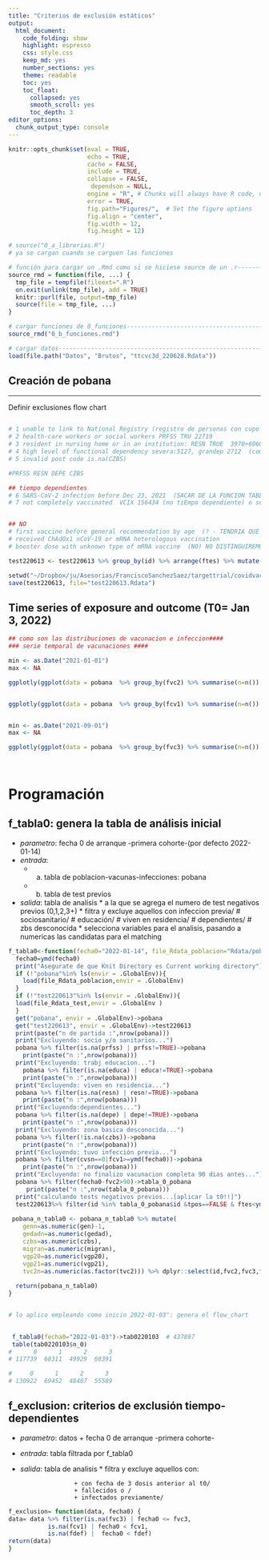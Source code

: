 ```yaml
---
title: "Criterios de exclusión estáticos"
output: 
  html_document:
    code_folding: show
    highlight: espresso
    css: style.css
    keep_md: yes
    number_sections: yes
    theme: readable
    toc: yes  
    toc_float:
      collapsed: yes
      smooth_scroll: yes
      toc_depth: 3     
editor_options: 
  chunk_output_type: console
---
```



```r
knitr::opts_chunk$set(eval = TRUE, 
                      echo = TRUE, 
                      cache = FALSE,
                      include = TRUE,
                      collapse = FALSE,
                       dependson = NULL,
                      engine = "R", # Chunks will always have R code, unless noted
                      error = TRUE,
                      fig.path="Figures/",  # Set the figure options
                      fig.align = "center", 
                      fig.width = 12,
                      fig.height = 12)
```

```r
# source("0_a_librerias.R")
# ya se cargan cuando se carguen las funciones

```

```r
# función para cargar un .Rmd como si se hiciese source de un .r---------------
source_rmd = function(file, ...) {
  tmp_file = tempfile(fileext=".R")
  on.exit(unlink(tmp_file), add = TRUE)
  knitr::purl(file, output=tmp_file)
  source(file = tmp_file, ...)
}

```

```r
# cargar funciones de 0_funciones----------------------------------------------
source_rmd("0_b_funciones.rmd")

```


```r
# cargar datos-----------------------------------------------------------------
load(file.path("Datos", "Brutos", "ttcvc3d_220628.Rdata"))

```

## Creación de pobana

***

Definir exclusiones flow chart

```r


```


```r
# 1 unable to link to National Registry (registro de personas con cupo en AP-publica)
# 2 health-care workers or social workers PRFSS TRU 22719
# 3 resident in nursing home or in an institution: RESN TRUE  3970+6060=10030 
# 4 high level of functional dependency severa:5127, grandep 2712  (como se hace en jerarquia este 7839 n - no tiene porque corresponder.. sera el n tras excluir los casos anteriores).. tenemos otra variable.. mirar en el chunck, al final hago un mix entre gdep y depe de vacunas-infeccion.. total 11036 DEPE TRUE
# 5 invalid post code is.na(CZBS)

```




```r
#PRFSS RESN DEPE CZBS

## tiempo dependientes
# 6 SARS-CoV-2 infection before Dec 23, 2021  (SACAR DE LA FUNCION TABLA0 -EN RELACION AL T0-)
# 7 not completely vaccinated  VCIX 156434 (no tiEmpo dependiente) o se ha completado al menos tres meses antes del T0..[#9 989 156 booster dose before Dec 23, 2021]


## NO
# first vaccine before general recommendation by age  (? - TENDRIA QUE ELABORAR) (Only individuals who received their first dose after the recommended vaccination date for their age group were included (appendix p 2))
# received ChAdOx1 nCoV-19 or mRNA heterologous vaccination
# booster dose with unknown type of mRNA vaccine  (NO) NO DISTINGUIREMOS ENTRE VACUNAS O RNA-OTRAS

test220613 <- test220613 %>% group_by(id) %>% arrange(ftes) %>% mutate(n=1:n())  %>% ungroup()

setwd("~/Dropbox/ju/Asesorias/FranciscoSanchezSaez/targettrial/covidvacunas/Rdata")
save(test220613, file="test220613.Rdata")

```


## Time series of exposure and outcome (T0= Jan 3, 2022)

```r



## como son las distribuciones de vacunacion e infeccion####
### serie temporal de vacunaciones ####

min <- as.Date("2021-01-01")
max <- NA

ggplotly(ggplot(data = pobana  %>% group_by(fvc2) %>% summarise(n=n()) %>% na.omit(), aes(x = fvc2, y = n))+ geom_line(color = "#E7B800", size = 1) + scale_x_date(limits = c(min, max), date_labels = "%b/%y") +stat_peaks(colour = "purple") +ggtitle("Segunda dosis"))


ggplotly(ggplot(data = pobana  %>% group_by(fcv1) %>% summarise(n=n()) %>% na.omit(), aes(x = fcv1, y = n))+ geom_line(color = "#E7B800", size = 1) + scale_x_date(limits = c(min, max), date_labels = "%b/%y") +stat_peaks(colour = "purple") +ggtitle("Infecciones"))


min <- as.Date("2021-09-01")
max <- NA

ggplotly(ggplot(data = pobana  %>% group_by(fvc3) %>% summarise(n=n()) %>% na.omit(), aes(x = fvc3, y = n))+ geom_line(color = "#E7B800", size = 1) + scale_x_date(limits = c(min, max), date_labels = "%b/%y") +stat_peaks(colour = "purple") +ggtitle("Tercera dosis"))
         
        

```

# Programación

## f_tabla0: genera la tabla de análisis inicial

 * *parametro*: fecha 0 de arranque -primera cohorte-(por defecto 2022-01-14)
 * *entrada*: 
    + a. tabla de poblacion-vacunas-infecciones: pobana
    + b. tabla de test previos
 * *salida*: tabla de analisis 
            * a la que se agrega el numero de test negativos previos (0,1,2,3+)
            * filtra                  y excluye aquellos con  infeccion previa/
                                                      # sociosanitario/
                                                      # educación/
                                                      # viven en residencia/
                                                      # dependientes/ 
                                                      # zbs desconocida
             * selecciona variables para el analisis, pasando a numericas las candidatas para el matching 
             
             
```r

f_tabla0<-function(fecha0="2022-01-14", file_Rdata_poblacion="Rdata/pobana.Rdata",file_Rdata_test="Rdata/test220613.Rdata") {
  fecha0=ymd(fecha0)
  print("Asegurate de que Knit Directory es Current working directory")
  if (!"pobana"%in% ls(envir = .GlobalEnv)){
    load(file_Rdata_poblacion,envir = .GlobalEnv)
  }
  if (!"test220613"%in% ls(envir = .GlobalEnv)){
  load(file_Rdata_test,envir = .GlobalEnv )
  }
  get("pobana", envir = .GlobalEnv)->pobana
  get("test220613", envir = .GlobalEnv)->test220613
  print(paste("n de partida :",nrow(pobana)))
  print("Excluyendo: socio y/o sanitarios...") 
  pobana %>% filter(is.na(prfss) | prfss!=TRUE)->pobana
    print(paste("n :",nrow(pobana)))
  print("Excluyendo: trabj educacion...") 
    pobana %>% filter(is.na(educa) | educa!=TRUE)->pobana 
    print(paste("n :",nrow(pobana)))  
  print("Excluyendo: viven en residencia...") 
  pobana %>% filter(is.na(resn) | resn!=TRUE)->pobana
    print(paste("n :",nrow(pobana)))
  print("Excluyendo:dependientes...")   
  pobana %>% filter(is.na(depe) | depe!=TRUE)->pobana
    print(paste("n :",nrow(pobana)))
  print("Excluyendo: zona basica desconocida...")   
  pobana %>% filter(!is.na(czbs))->pobana 
    print(paste("n :",nrow(pobana)))
  print("Excluyendo: tuvo infección previa...")
  pobana %>% filter(cvsn==0|fcv1>=ymd(fecha0))->pobana
    print(paste("n :",nrow(pobana)))
  print("Excluyendo: no finalizo vacunacion completa 90 dias antes...")
  pobana %>% filter(fecha0-fvc2>90)->tabla_0_pobana
     print(paste("n :",nrow(tabla_0_pobana))) 
  print("calculando tests negativos previos...[aplicar la t0!!]")
  test220613%>% filter(id %in% tabla_0_pobana$id &tpos==FALSE & ftes<ymd(fecha0)) %>% group_by(id)%>% summarise(n_0=max(n)) %>% right_join(tabla_0_pobana, by="id") %>% mutate(n_0=ifelse(is.na(n_0),0,ifelse(n_0>3,3,n_0)), tv2=as.numeric(ymd(fecha0)-fvc2))->pobana_n_tabla0
  
 pobana_n_tabla0 <- pobana_n_tabla0 %>% mutate(
    genn=as.numeric(gen)-1,
    gedadn=as.numeric(gedad),
    czbs=as.numeric(czbs),
    migran=as.numeric(migran),
    vgp20=as.numeric(vgp20),
    vgp21=as.numeric(vgp21),
    tvc2n=as.numeric(as.factor(tvc2))) %>% dplyr::select(id,fvc2,fvc3,fdef,fcv1,fih1,genn,gedad,gedadn,czbs,n_0,tvc2n,tvc3,tv2,migran,vgp20,vgp21,ucn8) 
 
  return(pobana_n_tabla0)
}


# lo aplico empleando como inicio 2022-01-03": genera el flow_chart
 

 f_tabla0(fecha0="2022-01-03")->tab0220103  # 437897
 table(tab0220103$n_0)
#      0      1      2      3 
# 117739  68311  49929  68391 

#     0      1      2      3 
# 130922  69452  48407  55589 


```


## f_exclusion: criterios de exclusión tiempo-dependientes

* *parametro*: datos + fecha 0 de arranque -primera cohorte-
* *entrada*: tabla filtrada por f_tabla0
* *salida*: tabla de analisis 
            * filtra y excluye aquellos con:
            
                     + con fecha de 3 dosis anterior al t0/
                     + fallecidos o /
                     + infectados previamente/
                                                     

```r

f_exclusion= function(data, fecha0) {
data= data %>% filter(is.na(fvc3) | fecha0 <= fvc3,
           is.na(fcv1) | fecha0 < fcv1,
           is.na(fdef) |  fecha0 < fdef)
return(data)           
}


```


